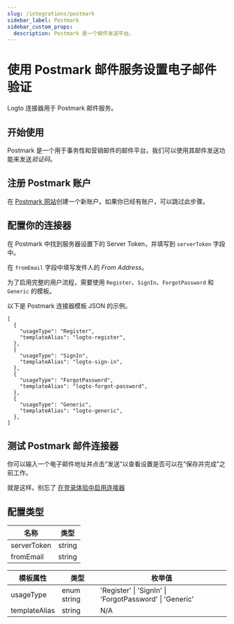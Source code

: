 ```yaml
---
slug: /integrations/postmark
sidebar_label: Postmark
sidebar_custom_props:
  description: Postmark 是一个邮件发送平台。
---
```



# 使用 Postmark 邮件服务设置电子邮件验证

Logto 连接器用于 Postmark 邮件服务。

<GuideTip />

## 开始使用

Postmark 是一个用于事务性和营销邮件的邮件平台。我们可以使用其邮件发送功能来发送*验证码*。

## 注册 Postmark 账户

在 [Postmark 网站](https://postmark.com/)创建一个新账户。如果你已经有账户，可以跳过此步骤。

## 配置你的连接器

在 Postmark 中找到服务器设置下的 Server Token，并填写到 `serverToken` 字段中。

在 `fromEmail` 字段中填写发件人的 _From Address_。

为了启用完整的用户流程，需要使用 `Register`、`SignIn`、`ForgotPassword` 和 `Generic` 的模板。

以下是 Postmark 连接器模板 JSON 的示例。

```jsonc
[
  {
    "usageType": "Register",
    "templateAlias": "logto-register",
  },
  {
    "usageType": "SignIn",
    "templateAlias": "logto-sign-in",
  },
  {
    "usageType": "ForgotPassword",
    "templateAlias": "logto-forgot-password",
  },
  {
    "usageType": "Generic",
    "templateAlias": "logto-generic",
  },
]
```

## 测试 Postmark 邮件连接器

你可以输入一个电子邮件地址并点击“发送”以查看设置是否可以在“保存并完成”之前工作。

就是这样。别忘了 [在登录体验中启用连接器](/connectors/email-connectors/#enable-email-sign-up-or-sign-in)

## 配置类型

| 名称        | 类型   |
| ----------- | ------ |
| serverToken | string |
| fromEmail   | string |

| 模板属性      | 类型        | 枚举值                                                  |
| ------------- | ----------- | ------------------------------------------------------- |
| usageType     | enum string | 'Register' \| 'SignIn' \| 'ForgotPassword' \| 'Generic' |
| templateAlias | string      | N/A                                                     |
